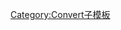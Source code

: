 {{convert/{{{d}}}|{{{1}}}|{{{2|}}}|{{{3|}}}|{{{4|}}}|s={{{s|}}}|r={{{r}}}
|u=sq&nbsp;ft
|n=平方英尺
|h=平方英尺
|l=平方英尺
|o=m2
|b=0.09290304
|j=-1.031970075-{{{j|0}}}}}<noinclude>
[[Category:Convert子模板]]
</noinclude>